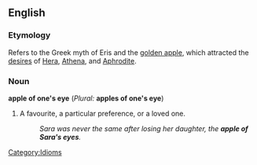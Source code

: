 ==English==
<!--===Pronunciation===-->
===Etymology===
Refers to the Greek myth of Eris and the [[golden apple]], which attracted the [[desires]] of [[Hera]], [[Athena]], and [[Aphrodite]].

===Noun===
'''apple of one's eye''' (''Plural:'' '''apples of one's eye''')

# A favourite, a particular preference, or a loved one.
#: ''Sara was never the same after losing her daughter, the '''apple of Sara's eyes'''.''

[[Category:Idioms]]